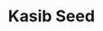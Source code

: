 ---
title: "Kasib Seed"
meta_title: "Kasib Seed craft"
description: "Craft de Kasib Seed"
rank: "b"
draft: false
name: "Kasib Seed"
recipe_img: "https://wiki.pokexgames.com/images/8/80/Kasib_Seed.png"
level: 70
craft_time: 1800
result: 1
value_npc: 1
ingredients:
  - name: "Major Seed Bag"
    quantity: 1
    item_img: "https://wiki.pokexgames.com/images/d/d4/Major_Seed_Bag.png"
    value_npc: 1
  - name: "Miss Trace"
    quantity: 3
    item_img: "https://wiki.pokexgames.com/images/0/0e/Miss_Trace.png"
    value_npc: 1
  - name: "Condensed Grass"
    quantity: 20
    item_img: "https://wiki.pokexgames.com/images/c/ce/Condensed_Grass.png"
    value_npc: 1
---